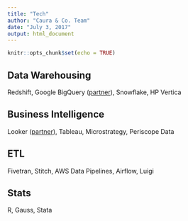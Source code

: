 ```yaml
---
title: "Tech"
author: "Caura & Co. Team"
date: "July 3, 2017"
output: html_document
---
```


```r
knitr::opts_chunk$set(echo = TRUE)
```

## Data Warehousing

Redshift, Google BigQuery ([partner](https://cloud.google.com/partners/directory/#?q=caura#search)), Snowflake, HP Vertica

## Business Intelligence

Looker ([partner](https://medium.com/@cauraco/looker-google-bigquery-partnerships-9ecf2412a877)), Tableau, Microstrategy, Periscope Data

## ETL

Fivetran, Stitch, AWS Data Pipelines, Airflow, Luigi

## Stats

R, Gauss, Stata



